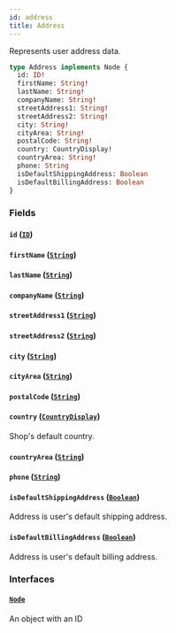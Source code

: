 ```yaml
---
id: address
title: Address
---
```



Represents user address data.

```graphql
type Address implements Node {
  id: ID!
  firstName: String!
  lastName: String!
  companyName: String!
  streetAddress1: String!
  streetAddress2: String!
  city: String!
  cityArea: String!
  postalCode: String!
  country: CountryDisplay!
  countryArea: String!
  phone: String
  isDefaultShippingAddress: Boolean
  isDefaultBillingAddress: Boolean
}
```


### Fields

#### `id` ([`ID`](../../../developer/api-reference/scalars/id))




#### `firstName` ([`String`](../../../developer/api-reference/scalars/string))




#### `lastName` ([`String`](../../../developer/api-reference/scalars/string))




#### `companyName` ([`String`](../../../developer/api-reference/scalars/string))




#### `streetAddress1` ([`String`](../../../developer/api-reference/scalars/string))




#### `streetAddress2` ([`String`](../../../developer/api-reference/scalars/string))




#### `city` ([`String`](../../../developer/api-reference/scalars/string))




#### `cityArea` ([`String`](../../../developer/api-reference/scalars/string))




#### `postalCode` ([`String`](../../../developer/api-reference/scalars/string))




#### `country` ([`CountryDisplay`](../../../developer/api-reference/objects/country-display))

Shop's default country.


#### `countryArea` ([`String`](../../../developer/api-reference/scalars/string))




#### `phone` ([`String`](../../../developer/api-reference/scalars/string))




#### `isDefaultShippingAddress` ([`Boolean`](../../../developer/api-reference/scalars/boolean))

Address is user's default shipping address.


#### `isDefaultBillingAddress` ([`Boolean`](../../../developer/api-reference/scalars/boolean))

Address is user's default billing address.


### Interfaces

#### [`Node`](../../../developer/api-reference/interfaces/node) 

An object with an ID




